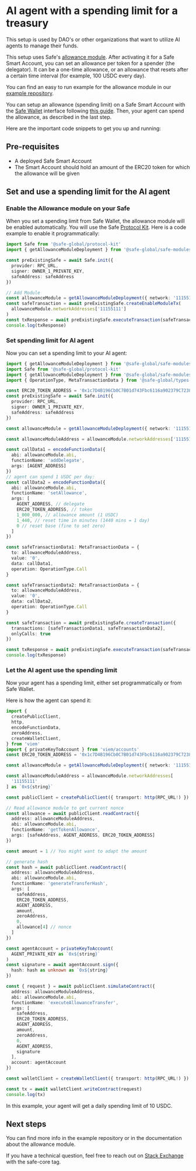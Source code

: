 
# AI agent with a spending limit for a treasury

This setup is used by DAO's or other organizations that want to utilize AI agents to manage their funds.

This setup uses Safe's [allowance module](https://github.com/safe-global/safe-modules/blob/main/modules/allowances/contracts/AllowanceModule.sol).
After activating it for a Safe Smart Account, you can set an allowance per token for a spender (the delegator).
It can be a one-time allowance, or an allowance that resets after a certain time interval (for example, 100 USDC every day).

You can find an easy to run example for the allowance module in our [example repository](https://github.com/5afe/allowance-module-scripts).

You can setup an allowance (spending limit) on a Safe Smart Account with the [Safe Wallet](https://app.safe.global) interface following [this guide](https://help.safe.global/en/articles/40842-set-up-and-use-spending-limits).
Then, your agent can spend the allowance, as described in the last step.

Here are the important code snippets to get you up and running:

## Pre-requisites

- A deployed Safe Smart Account
- The Smart Account should hold an amount of the ERC20 token for which the allowance will be given

## Set and use a spending limit for the AI agent

<Steps>

### Enable the Allowance module on your Safe

When you set a spending limit from Safe Wallet, the allowance module will be enabled automatically.
You will use the Safe [Protocol Kit](./../../sdk/protocol-kit.mdx).
Here is a code example to enable it programmatically:

```typescript
import Safe from '@safe-global/protocol-kit'
import { getAllowanceModuleDeployment } from '@safe-global/safe-modules-deployments'

const preExistingSafe = await Safe.init({
  provider: RPC_URL,
  signer: OWNER_1_PRIVATE_KEY,
  safeAddress: safeAddress
})

// Add Module
const allowanceModule = getAllowanceModuleDeployment({ network: '11155111' })!
const safeTransaction = await preExistingSafe.createEnableModuleTx(
  allowanceModule.networkAddresses['11155111']
)
const txResponse = await preExistingSafe.executeTransaction(safeTransaction)
console.log(txResponse)
```

### Set spending limit for AI agent

Now you can set a spending limit to your AI agent:

```typescript
import { getAllowanceModuleDeployment } from '@safe-global/safe-modules-deployments'
import Safe from '@safe-global/protocol-kit'
import { getAllowanceModuleDeployment } from '@safe-global/safe-modules-deployments'
import { OperationType, MetaTransactionData } from '@safe-global/types-kit'

const ERC20_TOKEN_ADDRESS = '0x1c7D4B196Cb0C7B01d743Fbc6116a902379C7238'
const preExistingSafe = await Safe.init({
  provider: RPC_URL,
  signer: OWNER_1_PRIVATE_KEY,
  safeAddress: safeAddress
})

const allowanceModule = getAllowanceModuleDeployment({ network: '11155111' })!

const allowanceModuleAddress = allowanceModule.networkAddresses['11155111']

const callData1 = encodeFunctionData({
  abi: allowanceModule.abi,
  functionName: 'addDelegate',
  args: [AGENT_ADDRESS]
})
// agent can spend 1 USDC per day:
const callData2 = encodeFunctionData({
  abi: allowanceModule.abi,
  functionName: 'setAllowance',
  args: [
    AGENT_ADDRESS, // delegate
    ERC20_TOKEN_ADDRESS, // token
    1_000_000, // allowance amount (1 USDC)
    1_440, // reset time in minutes (1440 mins = 1 day)
    0 // reset base (fine to set zero)
  ]
})

const safeTransactionData1: MetaTransactionData = {
  to: allowanceModuleAddress,
  value: '0',
  data: callData1,
  operation: OperationType.Call
}

const safeTransactionData2: MetaTransactionData = {
  to: allowanceModuleAddress,
  value: '0',
  data: callData2,
  operation: OperationType.Call
}

const safeTransaction = await preExistingSafe.createTransaction({
  transactions: [safeTransactionData1, safeTransactionData2],
  onlyCalls: true
})

const txResponse = await preExistingSafe.executeTransaction(safeTransaction)
console.log(txResponse)
```

### Let the AI agent use the spending limit

Now your agent has a spending limit, either set programmatically or from Safe Wallet.

Here is how the agent can spend it:

```typescript
import {
  createPublicClient,
  http,
  encodeFunctionData,
  zeroAddress,
  createWalletClient,
} from 'viem'
import { privateKeyToAccount } from 'viem/accounts'
const ERC20_TOKEN_ADDRESS = '0x1c7D4B196Cb0C7B01d743Fbc6116a902379C7238'

const allowanceModule = getAllowanceModuleDeployment({ network: '11155111' })!

const allowanceModuleAddress = allowanceModule.networkAddresses[
  '11155111'
] as `0x${string}`

const publicClient = createPublicClient({ transport: http(RPC_URL!) })

// Read allowance module to get current nonce
const allowance = await publicClient.readContract({
  address: allowanceModuleAddress,
  abi: allowanceModule.abi,
  functionName: 'getTokenAllowance',
  args: [safeAddress, AGENT_ADDRESS, ERC20_TOKEN_ADDRESS]
})

const amount = 1 // You might want to adapt the amount

// generate hash
const hash = await publicClient.readContract({
  address: allowanceModuleAddress,
  abi: allowanceModule.abi,
  functionName: 'generateTransferHash',
  args: [
    safeAddress,
    ERC20_TOKEN_ADDRESS,
    AGENT_ADDRESS,
    amount,
    zeroAddress,
    0,
    allowance[4] // nonce
  ]
})

const agentAccount = privateKeyToAccount(
  AGENT_PRIVATE_KEY as `0x${string}`
)
const signature = await agentAccount.sign({
  hash: hash as unknown as `0x${string}`
})

const { request } = await publicClient.simulateContract({
  address: allowanceModuleAddress,
  abi: allowanceModule.abi,
  functionName: 'executeAllowanceTransfer',
  args: [
    safeAddress,
    ERC20_TOKEN_ADDRESS,
    AGENT_ADDRESS,
    amount,
    zeroAddress,
    0,
    AGENT_ADDRESS,
    signature
  ],
  account: agentAccount
})

const walletClient = createWalletClient({ transport: http(RPC_URL!) })

const tx = await walletClient.writeContract(request)
console.log(tx)
```

In this example, your agent will get a daily spending limit of 10 USDC.

</Steps>

## Next steps

You can find more info in the example repository or in the documentation about the allowance module.

If you have a technical question, feel free to reach out on [Stack Exchange](https://ethereum.stackexchange.com/questions/tagged/safe-core) with the safe-core tag.
